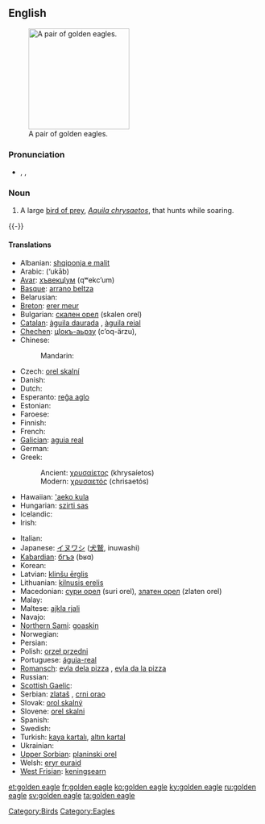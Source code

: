 ==English==
{{wikipedia}}
[[Image:Golden_eagle.jpg|thumb|right|200px|A pair of golden eagles.]]

===Pronunciation===
* {{enPR|gōld'ən ē'gl}}, {{IPA|/ˈɡəʊldən ˈiːɡl/}}, {{SAMPA|/"g@Uld@n "i:gl/}}

===Noun===
{{en-noun|sg=[[golden]] [[eagle]]}}

# A large [[bird of prey]], ''[[Aquila chrysaetos]]'', that hunts while soaring.
{{-}}
====Translations====
{{trans-top|large bird of prey}}
* Albanian: [[shqiponja e malit]]
* Arabic: {{Arab|[[عقاب]]}} (‘ukāb) {{m}}
* [[Avar]]: [[хъвекцӀум]] (qʷekcʼum)
* [[Basque]]: [[arrano beltza]]
* Belarusian: {{t-|be|беркут|xs=Belarusian}}
* [[Breton]]: [[erer meur]]
* Bulgarian: [[скален орел]] (skalen orel)
* [[Catalan]]: [[àguila daurada]] {{f}}, [[àguila reial]] {{f}}
* [[Chechen]]: [[цӀокъ-аьрзу]] (cʼoq-ärzu), {{tø|ce|дарта}}
* Chinese:
*: Mandarin: {{t|cmn|金雕|tr=jīndiāo|sc=Hani}}
* Czech: [[orel skalní]] {{m}}
* Danish: {{t|da|kongeørn}}
* Dutch: {{t|nl|steenarend|m}}
* Esperanto: [[reĝa aglo]]
* Estonian: {{t|et|kaljukotkas}}
* Faroese: {{t|fo|kongaørn|xs=Faroese}}
* Finnish: {{t+|fi|maakotka}}
* French: {{t|fr|aigle royal|m}}
* [[Galician]]: [[aguia real]] {{f}}
* German: {{t+|de|Steinadler|m}}
* Greek:
*: Ancient: [[χρυσαίετος]] (khrysaíetos) {{m}}
*: Modern: [[χρυσαετός]] (chrisaetós) {{m}}
* Hawaiian: [['aeko kula]]
* Hungarian: [[szirti sas]]
* Icelandic: {{t|is|gullörn|m}}
* Irish: {{t-|ga|iolar fíréan|m|xs=Irish}}
{{trans-mid}}
* Italian: {{t-|it|aquila reale|f}}
* Japanese: [[イヌワシ]] ([[犬鷲]], inuwashi)
* [[Kabardian]]: [[бгъэ]] (bʁɑ)
* Korean: {{t-|ko|검독수리|tr=geomdoksuri|sc=Hang}}
* Latvian: [[klinšu ērglis]] {{m}}
* Lithuanian: [[kilnusis erelis]] {{m}}
* Macedonian: [[сури орел]] (suri orel), [[златен орел]] (zlaten orel)
* Malay: {{t|ms|helang emas|m}}
* Maltese: [[ajkla rjali]]
* Navajo: {{tø|nv|atsátsoh}}
* [[Northern Sami]]: [[goaskin]]
* Norwegian: {{t|no|kongeørn}}
* Persian: {{t|fa|عقاب طلایی|tr=oqâb e talâyi|xs=Persian}}
* Polish: [[orzeł przedni]] {{m}}
* Portuguese: [[águia-real]] {{f}}
* [[Romansch]]: [[evla dela pizza]] {{f}}, [[evla da la pizza]] {{f}}
* Russian: {{t+|ru|беркут|m|tr=bérkut}}
* [[Scottish Gaelic]]: {{t-|gd|iolair-bhuidhe|f|xs=Scottish Gaelic}}
* Serbian: [[zlataš]] {{m}}, [[crni orao]]
* Slovak: [[orol skalný]] {{m}}
* Slovene: [[orel skalni]] {{m}}
* Spanish: {{t|es|águila real|f}}
* Swedish: {{t+|sv|kungsörn|c}}
* Turkish: [[kaya kartalı]], [[altın kartal]]
* Ukrainian: {{t+|uk|беркут|m|tr=berkut|xs=Ukrainian}}
* [[Upper Sorbian]]: [[planinski orel]]
* Welsh: [[eryr euraid]]
* [[West Frisian]]: [[keningsearn]]
{{trans-bottom}}

[[Category:Birds]]
[[Category:Eagles]]

[[et:golden eagle]]
[[fr:golden eagle]]
[[ko:golden eagle]]
[[ky:golden eagle]]
[[ru:golden eagle]]
[[sv:golden eagle]]
[[ta:golden eagle]]